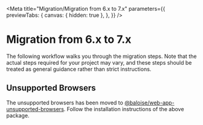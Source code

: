 
<Meta
  title="Migration/Migration from 6.x to 7.x"
  parameters={{
    previewTabs: {
      canvas: { hidden: true },
    },
  }}
/>

# Migration from 6.x to 7.x

The following workflow walks you through the migration steps.
Note that the actual steps required for your project may vary, and these steps should be treated as general guidance rather than strict instructions.

## Unsupported Browsers

The unsupported browsers has been moved to [@baloise/web-app-unsupported-browsers](https://github.com/baloise/web-app-utils/tree/master/packages/unsupported-browsers).
Follow the installation instructions of the above package.

<bal-doc-github link="/stories/migration/06-migration-from-6x-to-7x.stories.mdx"></bal-doc-github>
